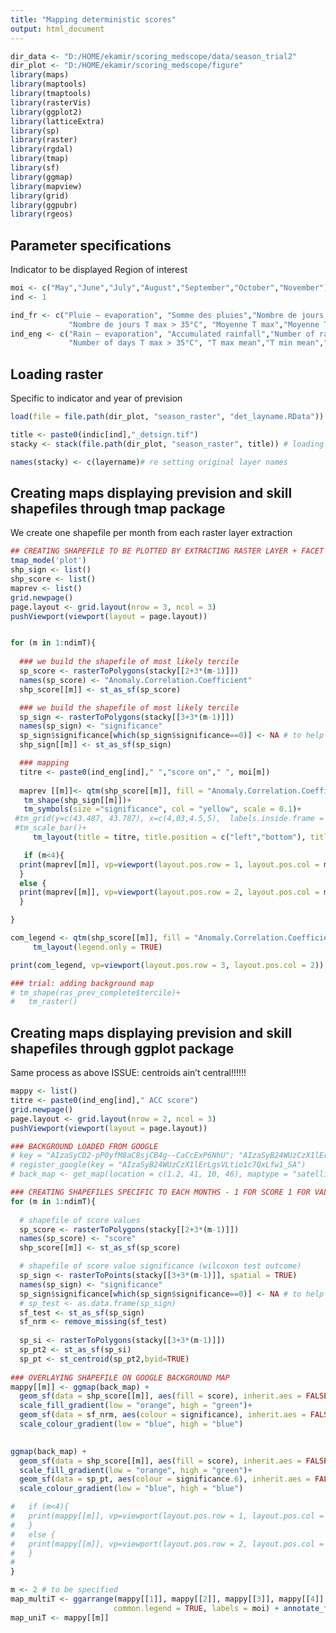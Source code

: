 ```yaml
---
title: "Mapping deterministic scores"
output: html_document
---
```


```r
dir_data <- "D:/HOME/ekamir/scoring_medscope/data/season_trial2" 
dir_plot <- "D:/HOME/ekamir/scoring_medscope/figure" 
library(maps)
library(maptools)
library(tmaptools)
library(rasterVis)
library(ggplot2)
library(latticeExtra)
library(sp)
library(raster)
library(rgdal)
library(tmap)
library(sf)
library(ggmap)
library(mapview)
library(grid)
library(ggpubr)
library(rgeos)
```
## Parameter specifications

Indicator to be displayed
Region of interest

```r
moi <- c("May","June","July","August","September","October","November")
ind <- 1

ind_fr <- c("Pluie – evaporation", "Somme des pluies","Nombre de jours de pluie","Nombre de jours T max > 25°C", 
             "Nombre de jours T max > 35°C", "Moyenne T max","Moyenne T min","Moyenne T moy")
ind_eng <- c("Rain – evaporation", "Accumulated rainfall","Number of rainy days","Number of days T max > 25°C", 
             "Number of days T max > 35°C", "T max mean","T min mean","T mean mean")

```
## Loading raster

Specific to indicator and year of prevision

```r
load(file = file.path(dir_plot, "season_raster", "det_layname.RData")) # loading stack layer names before writeraster changed them

title <- paste0(indic[ind],"_detsign.tif")
stacky <- stack(file.path(dir_plot, "season_raster", title)) # loading stack file

names(stacky) <- c(layername)# re setting original layer names
```
## Creating maps displaying prevision and skill shapefiles through tmap package

We create one shapefile per month from each raster layer extraction

```r

## CREATING SHAPEFILE TO BE PLOTTED BY EXTRACTING RASTER LAYER + FACET DISPLAYING 
tmap_mode('plot')
shp_sign <- list()
shp_score <- list()
maprev <- list()
grid.newpage()
page.layout <- grid.layout(nrow = 3, ncol = 3)
pushViewport(viewport(layout = page.layout))


for (m in 1:ndimT){
 
  ### we build the shapefile of most likely tercile 
  sp_score <- rasterToPolygons(stacky[[2+3*(m-1)]]) 
  names(sp_score) <- "Anomaly.Correlation.Coefficient"
  shp_score[[m]] <- st_as_sf(sp_score)

  ### we build the shapefile of most likely tercile 
  sp_sign <- rasterToPolygons(stacky[[3+3*(m-1)]])
  names(sp_sign) <- "significance"
  sp_sign$significance[which(sp_sign$significance==0)] <- NA # to help plotting
  shp_sign[[m]] <- st_as_sf(sp_sign)

  ### mapping
  titre <- paste0(ind_eng[ind]," ","score on"," ", moi[m])
  
  maprev [[m]]<- qtm(shp_score[[m]], fill = "Anomaly.Correlation.Coefficient", fill.style="cont", fill.breaks=c(-1, -0.6, -0.2, 0.2, 0.6, 1),  attr.outside = TRUE, borders = NULL, fill.palette = "RdYlGn")+ 
   tm_shape(shp_sign[[m]])+
   tm_symbols(size ="significance", col = "yellow", scale = 0.1)+
 #tm_grid(y=c(43.487, 43.787), x=c(4,03,4.5,5),  labels.inside.frame = TRUE, alpha = 0, labels.rot = c(0,90))+
 #tm_scale_bar()+
     tm_layout(title = titre, title.position = c("left","bottom"), title.size = 0.5, legend.show = FALSE)

   if (m<4){
  print(maprev[[m]], vp=viewport(layout.pos.row = 1, layout.pos.col = m))
  }
  else {
  print(maprev[[m]], vp=viewport(layout.pos.row = 2, layout.pos.col = m-3))
  }

}

com_legend <- qtm(shp_score[[m]], fill = "Anomaly.Correlation.Coefficient", fill.style="cont", fill.breaks=c(-1, -0.6, -0.2, 0.2, 0.6, 1),  attr.outside = TRUE, borders = NULL, fill.palette = "RdYlGn")+ 
     tm_layout(legend.only = TRUE)

print(com_legend, vp=viewport(layout.pos.row = 3, layout.pos.col = 2))

### trial: adding background map
# tm_shape(ras_prev_complete$tercile)+
#   tm_raster()

```
## Creating maps displaying prevision and skill shapefiles through ggplot package

Same process as above
ISSUE: centroids ain't central!!!!!!

```r
mappy <- list()
titre <- paste0(ind_eng[ind]," ACC score")
grid.newpage()
page.layout <- grid.layout(nrow = 2, ncol = 3)
pushViewport(viewport(layout = page.layout))

### BACKGROUND LOADED FROM GOOGLE
# key = "AIzaSyCD2-pP0yfM8aC8sjCB4g--CaCcExP6NhU"; "AIzaSyB24WUzCzX1lErLgsVLtio1c7QxLfw1_SA"
# register_google(key = "AIzaSyB24WUzCzX1lErLgsVLtio1c7QxLfw1_SA")
# back_map <- get_map(location = c(1.2, 41, 10, 46), maptype = "satellite", source = "google") 

### CREATING SHAPEFILES SPECIFIC TO EACH MONTHS - 1 FOR SCORE 1 FOR VALUE SIGNIFICANCE
for (m in 1:ndimT){
  
  # shapefile of score values
  sp_score <- rasterToPolygons(stacky[[2+3*(m-1)]]) 
  names(sp_score) <- "score"
  shp_score[[m]] <- st_as_sf(sp_score)

  # shapefile of score value significance (wilcoxon test outcome)
  sp_sign <- rasterToPoints(stacky[[3+3*(m-1)]], spatial = TRUE)
  names(sp_sign) <- "significance"
  sp_sign$significance[which(sp_sign$significance==0)] <- NA # to help plotting
  # sp_test <- as.data.frame(sp_sign)
  sf_test <- st_as_sf(sp_sign)
  sf_nrm <- remove_missing(sf_test)
  
  sp_si <- rasterToPolygons(stacky[[3+3*(m-1)]])
  sp_pt2 <- st_as_sf(sp_si)
  sp_pt <- st_centroid(sp_pt2,byid=TRUE)
  
### OVERLAYING SHAPEFILE ON GOOGLE BACKGROUND MAP
mappy[[m]] <- ggmap(back_map) + 
  geom_sf(data = shp_score[[m]], aes(fill = score), inherit.aes = FALSE)+
  scale_fill_gradient(low = "orange", high = "green")+
  geom_sf(data = sf_nrm, aes(colour = significance), inherit.aes = FALSE, size = 0.02, show.legend = FALSE)+
  scale_colour_gradient(low = "blue", high = "blue")
  

ggmap(back_map) + 
  geom_sf(data = shp_score[[m]], aes(fill = score), inherit.aes = FALSE)+
  scale_fill_gradient(low = "orange", high = "green")+
  geom_sf(data = sp_pt, aes(colour = significance.6), inherit.aes = FALSE, size = 0.02, show.legend = FALSE)+
  scale_colour_gradient(low = "blue", high = "blue")

#   if (m<4){
#   print(mappy[[m]], vp=viewport(layout.pos.row = 1, layout.pos.col = m))
#   }
#   else {
#   print(mappy[[m]], vp=viewport(layout.pos.row = 2, layout.pos.col = m-3))
#   }
# 
}

m <- 2 # to be specified
map_multiT <- ggarrange(mappy[[1]], mappy[[2]], mappy[[3]], mappy[[4]], mappy[[5]], mappy[[6]], 
                       common.legend = TRUE, labels = moi) + annotate_figure(map_comp, fig.lab = titre) 
map_uniT <- mappy[[m]]

```
